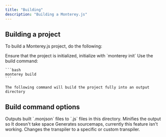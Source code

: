 ```yaml
---
title: "Building"
description: "Building a Monterey.js"
---
```


## Building a project

To build a Monterey.js project, do the following:

<Steps>
  <Step title="Step 1">
    Ensure that the project is initialized, initialize with `monterey init`
  </Step>

  <Step title="Step 2">
    Use the build command:

    ```bash
    monterey build
    ```

    The following command will build the project fully into an output directory
  </Step>
</Steps>

## Build command options

<ParamField path="output" type="string" required={false} initialValue="dist">
  Outputs built `.monjson` files to `.js` files in this directory.
</ParamField>

<ParamField path="minify" type="boolean" required={false} initialValue="false">
  Minifies the output so It doesn't take space
</ParamField>

<ParamField path="sourcemap" type="boolean" required={false} initialValue="false">
  Generates sourcemaps, currently this feature isn't working.
</ParamField>

<ParamField path="transpiler" type="default | online" required={false} initialValue="default">
  Changes the transpiler to a specific or custom transpiler.
</ParamField>